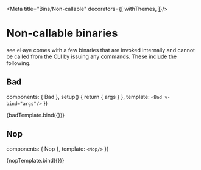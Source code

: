 

<Meta
  title="Bins/Non-callable"
  decorators={[
    withThemes,
  ]}/>

# Non-callable binaries

see·el·aye comes with a few binaries that are invoked internally and cannot be
called from the CLI by issuing any commands. These include the following.

## Bad

<Description of={Bad}/>

  components: { Bad },
  setup() {
    return { args }
  },
  template: `
    <Bad v-bind="args"/>
  `
})

<Canvas>
  <Story
    name="Bad"
    argTypes={{
      '--bin': {
        table: {
          type: {
            summary: 'string',
            required: true,
          },
        },
        description: 'the invalid binary that was invoked',
        control: null
      },
    }}
    args={{ argv: ['unknown'] }}>
    {badTemplate.bind({})}
  </Story>
</Canvas>

<ArgsTable story="Bad"/>

## Nop

<Description of={Nop}/>

  components: { Nop },
  template: `
    <Nop/>
  `
})

<Canvas>
  <Story name="Nop">
    {nopTemplate.bind({})}
  </Story>
</Canvas>
